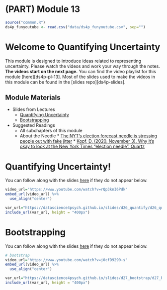# (PART) Module 13 {-}

```r
source("common.R")
ds4p_funyoutube <- read.csv("data/ds4p_funyoutube.csv", sep="")
```

# Welcome to Quantifying Uncertainty

This module is designed to introduce ideas related to representing uncertainty. Please watch the videos and work your way through the notes. **The videos start on the next page.**  You can find the video playlist for this module [here][ds4p-pl-13]. Most of the slides used to make the videos in this module can be found in the [slides repo][ds4p-slides].


## Module Materials

* Slides from Lectures
  * [Quantifying Uncertainty](https://datascience4psych.github.io/slides/d26_quantify/d26_quantify.html)
  * [Bootstrapping](https://datascience4psych.github.io/slides/d27_bootstrap/d27_bootstrap.html)
* Suggested Readings
  * All subchapters of this module
  * About the Needle
    	* [The NYT's election forecast needle is stressing people out with fake jitter](https://www.theverge.com/2016/11/8/13571216/new-york-times-election-forecast-jitter-needle)
	    * [Kopf, D. (2020, November 3). Why it's okay to look at the New York Times "election needle". Quartz](https://qz.com/1924611/its-okay-to-look-at-the-new-york-times-election-needle/)


# Quantifying Uncertainty!

You can follow along with the slides [here](https://datascience4psych.github.io/slides/d26_quantify/d26_quantify.html) if they do not appear below.  

```r

video_url="https://www.youtube.com/watch?v=rQp3knI6Pdk"
embed_url(video_url) %>%
  use_align("center")
```

```r
var_url="https://datascience4psych.github.io/slides/d26_quantify/d26_quantify.html"
include_url(var_url, height = "400px")
```



# Bootstrapping

You can follow along with the slides [here](https://datascience4psych.github.io/slides/d27_bootstrap/d27_bootstrap.html) if they do not appear below.

```r
# bootstrap
video_url="https://www.youtube.com/watch?v=j0cfD9290-s"
embed_url(video_url) %>%
  use_align("center")
```


```r
var_url="https://datascience4psych.github.io/slides/d27_bootstrap/d27_bootstrap.html"
include_url(var_url, height = "400px")
```



